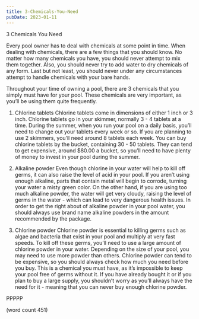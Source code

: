 ```yaml
---
title: 3-Chemicals-You-Need
pubDate: 2023-01-11
---
```


3 Chemicals You Need

Every pool owner has to deal with chemicals at some point in time.  When dealing with chemicals, there are a few things that you should know.  No matter how many chemicals you have, you should never attempt to mix them together.  Also, you should never try to add water to dry chemicals of any form.  Last but not least, you should never under any circumstances attempt to handle chemicals with your bare hands.

Throughout your time of owning a pool, there are 3 chemicals that you simply must have for your pool.  These chemicals are very important, as you’ll be using them quite frequently.  

1.  Chlorine tablets
Chlorine tablets come in dimensions of either 1 inch or 3 inch.  Chlorine tablets go in your skimmer, normally 3 - 4 tablets at a time.  During the summer, when you run your pool on a daily basis, you’ll need to change out your tablets every week or so.  If you are planning to use 2 skimmers, you’ll need around 8 tablets each week.  You can buy chlorine tablets by the bucket, containing 30 - 50 tablets.  They can tend to get expensive, around $80.00 a bucket, so you’ll need to have plenty of money to invest in your pool during the summer.  

2.  Alkaline powder
Even though chlorine in your water will help to kill off germs, it can also raise the level of acid in your pool.  If you aren’t using enough alkaline, parts that contain metal will begin to corrode, turning your water a misty green color.  On the other hand, if you are using too much alkaline powder, the water will get very cloudy, raising the level of germs in the water - which can lead to very dangerous health issues.  In order to get the right about of alkaline powder in your pool water, you should always use brand name alkaline powders in the amount recommended by the package.

3.  Chlorine powder
Chlorine powder is essential to killing germs such as algae and bacteria that exist in your pool and multiply at very fast speeds.  To kill off these germs, you’ll need to use a large amount of chlorine powder in your water.  Depending on the size of your pool, you may need to use more powder than others.  Chlorine powder can tend to be expensive, so you should always check how much you need before you buy.  This is a chemical you must have, as it’s impossible to keep your pool free of germs without it.  If you have already bought it or if you plan to buy a large supply, you shouldn’t worry as you’ll always have the need for it - meaning that you can never buy enough chlorine powder.

PPPPP

(word count 451)